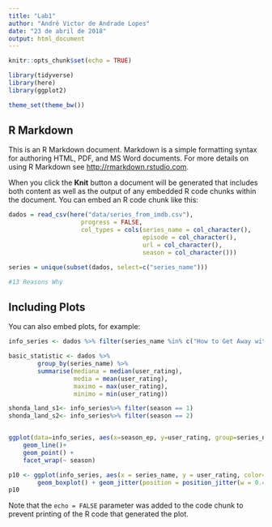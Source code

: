 ```yaml
---
title: "Lab1"
author: "André Victor de Andrade Lopes"
date: "23 de abril de 2018"
output: html_document
---
```


```r
knitr::opts_chunk$set(echo = TRUE)

library(tidyverse)
library(here)
library(ggplot2)

theme_set(theme_bw())
```

## R Markdown

This is an R Markdown document. Markdown is a simple formatting syntax for authoring HTML, PDF, and MS Word documents. For more details on using R Markdown see <http://rmarkdown.rstudio.com>.

When you click the **Knit** button a document will be generated that includes both content as well as the output of any embedded R code chunks within the document. You can embed an R code chunk like this:

```r
dados = read_csv(here("data/series_from_imdb.csv"), 
                    progress = FALSE,
                    col_types = cols(series_name = col_character(), 
                                     episode = col_character(), 
                                     url = col_character(),
                                     season = col_character())) 

series = unique(subset(dados, select=c("series_name")))

#13 Reasons Why
```

## Including Plots

You can also embed plots, for example:

```r
info_series <- dados %>% filter(series_name %in% c("How to Get Away with Murder", "Scandal"))

basic_statistic <- dados %>%
        group_by(series_name) %>%
        summarise(mediana = median(user_rating),
                  media = mean(user_rating),
                  maximo = max(user_rating),
                  minimo = min(user_rating))

shonda_land_s1<- info_series%>% filter(season == 1)
shonda_land_s2<- info_series%>% filter(season == 2)


ggplot(data=info_series, aes(x=season_ep, y=user_rating, group=series_name, color=series_name)) +
    geom_line()+
    geom_point() +
    facet_wrap(~ season)

p10 <- ggplot(info_series, aes(x = series_name, y = user_rating, color= series_name)) +
        geom_boxplot() + geom_jitter(position = position_jitter(w = 0.4, h = 0)) + scale_color_manual(values=c("#ef6a65", "#93d2c7"))
p10


```

Note that the `echo = FALSE` parameter was added to the code chunk to prevent printing of the R code that generated the plot.
